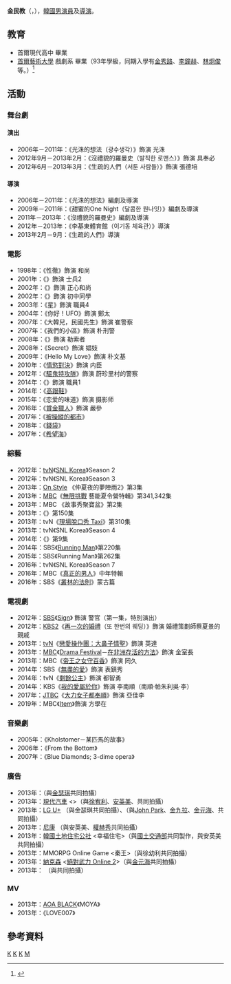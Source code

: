 {{藝人
|姓名 = 金民教
|類型 = 男演員
|圖片 = 김민교 정명옥 출연 순대국 강남구 청담동 맛집 청담 순대국 (식신로드 Gourmet Road) EP 150-1 (김민교) (13m 47s).jpg
|圖片尺寸 = 
|圖片簡介 = 
|本名 = 
|外文名 = 김민교
|外文 = ko
|羅馬拼音 = Kim Minkyo
|英文名 =
|暱稱 =
|其他藝名 = 
|國籍 = {{KOR}}
|出生日期 = {{birth_date_and_age|1974|4|15}}
|出生地點 = {{KOR}}[[首爾特別市|首爾特別市]][[江南區_(首爾)|江南區]]
|宗教信仰 = 
|語言 = [[韓語|韓語]]
|配偶 = 作曲家 李素英(音譯，이소영)<ref>{{Cite web |url=http://www.newsen.com/news_view.php?uid=200911071010031001 |title="배우 김민교, 10살 연하 작곡가와 내년 1월 결혼" |accessdate=2014-08-23 |archive-date=2014-08-26 |archive-url=https://web.archive.org/web/20140826114113/http://www.newsen.com/news_view.php?uid=200911071010031001 |dead-url=no }}</ref>
|職業 = [[演員|演員]]
|教育程度 = [[首爾藝術大學|首爾藝術大學]]放送演藝系
|出道作 = 
|出道日期 = 電影《性徹(성철)》<ref>[http://media.daum.net/entertain/enews/view?newsid=20121226091508750 "SNL코리아 호스트만 주인공? 이 배우들 무시 못할걸"]</ref>
|代表作 = 
|活躍年代 = 1998年至今 
|唱片公司 = 
|經紀公司 = [[Management_Koo|Management Koo]]
|相關團體 = 
|網站 = 
}}

'''金民教'''（{{lang-ko|김민교}}，{{bd|1974年|4月15日}}），[[韓國|韓國]][[男演員|男演員]]及[[導演|導演]]。

==教育==
*首爾現代高中 畢業
*[[首爾藝術大學|首爾藝術大學]] 戲劇系 畢業（93年學級，同期入學有[[金秀路|金秀路]]、[[李鐘赫|李鐘赫]]、[[林炯俊|林炯俊]]等。）<ref>{{Cite web |url=http://www.newsen.com/news_view.php?uid=201312161812072610 |title=김민교 ‘저도 서울예술대학교 출신입니다’ |accessdate=2014-08-23 |archive-date=2013-12-16 |archive-url=https://web.archive.org/web/20131216190714/http://www.newsen.com/news_view.php?uid=201312161812072610 |dead-url=no }}</ref>

==活動==
===舞台劇===
====演出====
*2006年－2011年：《光洙的想法（광수생각）》飾演 光洙
*2012年9月－2013年2月：《沒禮貌的羅曼史（발칙한 로맨스）》飾演 具奉必
*2012年6月－2013年3月：《生疏的人們（서툰 사람들）》飾演 張德培

====導演====
*2006年－2011年：《光洙的想法》編劇及導演
*2009年－2011年：《甜蜜的One Night（달콤한 원나잇）》編劇及導演
*2011年－2013年：《沒禮貌的羅曼史》編劇及導演
*2012年－2013年：《李基東體育館（이기동 체육관）》導演
*2013年2月－9月：《生疏的人們》導演

===電影===
*1998年：《性徹》飾演 和尚
*2001年：《{{link-ko|Guns & Talks|킬러들의 수다}}》飾演 士兵2
*2002年：《{{link-ko|童僧|동승 (영화)}}》飾演 正心和尚
*2002年：《{{link-ko|點亮打火機|라이터를 켜라}}》飾演 初中同學
*2003年：《星》飾演 職員4
*2004年：《你好！UFO》飾演 鄭太
*2007年：《大韓兒，民國先生》飾演 崔警察
*2007年：《我們的小區》飾演 朴刑警
*2008年：《{{link-ko|這部電影的電影|영화는 영화다}}》飾演 勒索者
*2008年：《Secret》飾演 娼妓
*2009年：《Hello My Love》飾演 朴文基
*2010年：《[[情慾對決|情慾對決]]》飾演 内臣
*2012年：《[[驅鬼特攻隊|驅鬼特攻隊]]》飾演 蔚珍里村的警察
*2014年：《{{link-ko|High Heel|하이힐 (2014년 영화)}}》飾演 職員1
*2014年：《[[高跟鞋(電影)|高跟鞋]]》
*2015年：《恋爱的味道》飾演 摄影师
*2016年：《[[賞金獵人_(電影)|賞金獵人]]》飾演 嚴參
*2017年：《[[被操縱的都市|被操縱的都市]]》
*2018年：《[[錢袋|錢袋]]》
*2017年：《[[希望海|希望海]]》

===綜藝===
*2012年：[[TVN|tvN]]《[[SNL_Korea|SNL Korea]]》Season 2
*2012年：tvN《SNL Korea》Season 3
*2013年：[[On_Style|On Style]] 《仲夏夜的夢陣雨2》第3集
*2013年：[[文化廣播_(韓國)|MBC]]《[[無限挑戰|無限挑戰]] 藝能夏令營特輯》第341,342集
*2013年：MBC 《故事秀聚寶盆》第2集
*2013年：{{link-ko|Y-STAR|Y-STAR}}《{{link-ko|食神Road|식신로드}}》第150集
*2013年：tvN《[[現場脫口秀_Taxi|現場脫口秀 Taxi]]》第310集
*2013年：tvN《SNL Korea》Season 4
*2014年：{{link-ko|XTM|XTM}}《{{link-ko|Top Gear Korea|탑 기어 코리아}}》第9集
*2014年：SBS《[[Running_Man|Running Man]]》第220集
*2015年：SBS《Running Man》第262集
*2016年：tvN《SNL Korea》Season 7
*2016年：MBC《[[真正的男人|真正的男人]]》中年特輯
*2016年：SBS《[[叢林的法則|叢林的法則]]》蒙古篇

===電視劇===
*2012年：[[SBS_(韓國)|SBS]]《[[Sign_(韓國電視劇)|Sign]]》 飾演 警官（第一集，特別演出）
*2012年：[[KBS第2頻道|KBS2]]《[[再一次的婚禮|再一次的婚禮]]（또 한번의 웨딩）》飾演 婚禮策劃師蔡夏景的親戚
*2013年：[[TVN|tvN]]《[[戀愛操作團：大鼻子情聖|戀愛操作團：大鼻子情聖]]》飾演 英達
*2013年：[[文化廣播_(韓國)|MBC]]《[[Drama_Festival|Drama Festival]]－[[Drama_Festival#第一季|在非洲存活的方法]]》飾演 金室長
*2013年：MBC《[[帝王之女守百香|帝王之女守百香]]》飾演 罔久
*2014年：SBS《[[無盡的愛_(2014年電視劇)|無盡的愛]]》飾演 表鎮秀
*2014年：tvN《[[剩餘公主|剩餘公主]]》飾演 都智勇
*2014年：KBS《[[我的愛屬於你|我的愛屬於你]]》飾演 李南順（南順·帕朱利吳·李）
*2017年：[[JTBC|JTBC]]《[[大力女子都奉順|大力女子都奉順]]》飾演 亞佳李
*2019年：MBC《[[Item_(電視劇)|Item]]》飾演 方學在

===音樂劇===
*2005年：《Kholstomer－某匹馬的故事》
*2006年：《From the Bottom》
*2007年：《Blue Diamonds; 3-dime opera》

===廣告===
*2013年：{{link-ko|Wemakeprice|위메프}}（與[[金瑟琪|金瑟琪]]共同拍攝）
*2013年：[[現代汽車|現代汽車]] <{{link-ko|Hyundai Avante|현대 아반떼}}>（與[[徐宥利|徐宥利]]、[[安英美|安英美]]、{{link-ko|李尙勳|이상훈 (성우)}}共同拍攝）
*2013年：[[LG_U+|LG U+]] <Tickets Planet>（與金瑟琪共同拍攝）、<LTE series>（與[[約翰·安德魯·朴|John Park]]、[[金九拉|金九拉]]、[[金元海|金元海]]、{{link-ko|金智珉|김지민 (희극인)}}共同拍攝）
*2013年：[[尼康|尼康]] （與安英美、[[權赫秀|權赫秀]]共同拍攝）
*2013年：[[韓國土地住宅公社|韓國土地住宅公社]] <幸福住宅>（與[[國土交通部|國土交通部]]共同製作，與安英美共同拍攝）
*2013年：MMORPG Online Game <秦王>（與徐幼利共同拍攝）
*2013年：[[納克森|納克森]] <[[絕對武力_Online_2|絕對武力 Online 2]]>（與[[金元海|金元海]]共同拍攝）
*2013年：{{link-ko|Lotte Card|롯데카드}} <Lotte Card App>（與{{link-ko|孟秀智|맹승지}}共同拍攝）

===MV===
*2013年：[[AOA_(韓國)|AOA BLACK]]《MOYA》
*2013年：{{link-ko|HEYNE|혜이니}}《LOVE007》

==參考資料==
{{reflist}}
{{Management Koo}}

[[Category:韩國電視演員|K]]
[[Category:韩國電影演員|K]]
[[Category:首爾藝術大學校友|K]]
[[Category:金姓|M]]